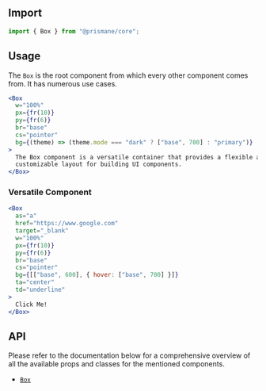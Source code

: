 ## Import

```js
import { Box } from "@prismane/core";
```

## Usage

The `Box` is the root component from which every other component comes from. It has numerous use cases.

```jsx
<Box
  w="100%"
  px={fr(10)}
  py={fr(6)}
  br="base"
  cs="pointer"
  bg={(theme) => (theme.mode === "dark" ? ["base", 700] : "primary")}
>
  The Box component is a versatile container that provides a flexible and
  customizable layout for building UI components.
</Box>
```

### Versatile Component

```jsx
<Box
  as="a"
  href="https://www.google.com"
  target="_blank"
  w="100%"
  px={fr(10)}
  py={fr(6)}
  br="base"
  cs="pointer"
  bg={[["base", 600], { hover: ["base", 700] }]}
  ta="center"
  td="underline"
>
  Click Me!
</Box>
```

## API

Please refer to the documentation below for a comprehensive overview of all the available props and classes for the mentioned components.

- [`Box`](/docs/components-api/box-api)
